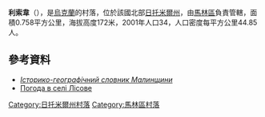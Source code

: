 {{no footnotes|time=2015-10-07T03:26:21+00:00}}
'''利索韋'''（{{lang-uk|Лісове}}），是[[烏克蘭|烏克蘭]]的村落，位於該國北部[[日托米爾州|日托米爾州]]，由[[馬林區|馬林區]]負責管轄，面積0.758平方公里，海拔高度172米，2001年人口34，人口密度每平方公里44.85人。

{{coord|50|53|1|N|29|8|13|E|scale:30000|display=title}}

==參考資料==
*[https://web.archive.org/web/20131212002025/http://www.malyn-rayrada.org.ua/attachments/004_history%20malyn%20region1.PDF ''Історико-географічний словник Малинщини'']
* [http://weather.in.ua/ua/zhitomirskaja/13649 Погода в селі Лісове] {{Wayback|url=http://weather.in.ua/ua/zhitomirskaja/13649 |date=20111219144140 }}

{{DEFAULTSORT:Лісове}}
[[Category:日托米爾州村落|Category:日托米爾州村落]]
[[Category:馬林區村落|Category:馬林區村落]]


{{Zhytomyr-geo-stub}}